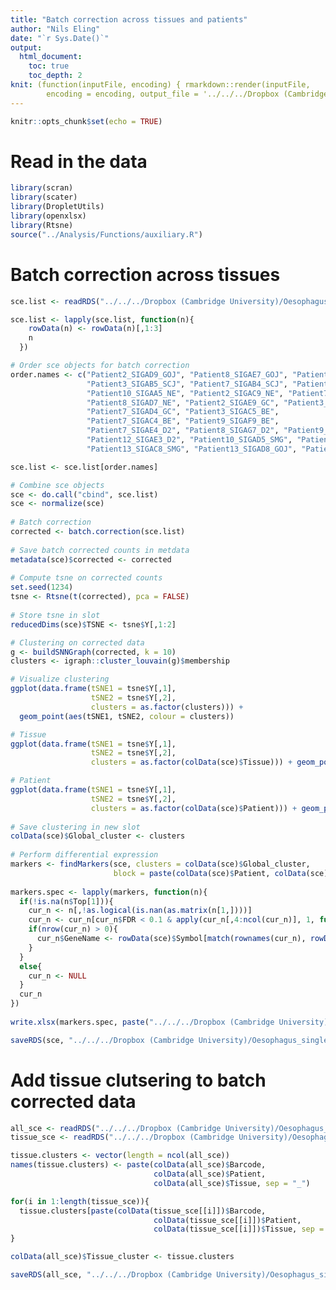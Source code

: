 ```yaml
---
title: "Batch correction across tissues and patients"
author: "Nils Eling"
date: "`r Sys.Date()`"
output: 
  html_document:
    toc: true
    toc_depth: 2
knit: (function(inputFile, encoding) { rmarkdown::render(inputFile, 
        encoding = encoding, output_file = '../../../Dropbox (Cambridge University)/Oesophagus_single_cell/Results/Reports/Full_data_batch_correction.html') })
---
```


```r
knitr::opts_chunk$set(echo = TRUE)
```

# Read in the data

```r
library(scran)
library(scater)
library(DropletUtils)
library(openxlsx)
library(Rtsne)
source("../Analysis/Functions/auxiliary.R")
```

# Batch correction across tissues

```r
sce.list <- readRDS("../../../Dropbox (Cambridge University)/Oesophagus_single_cell/High_quality_sce.rds")

sce.list <- lapply(sce.list, function(n){
    rowData(n) <- rowData(n)[,1:3]
    n
  })

# Order sce objects for batch correction
order.names <- c("Patient2_SIGAD9_GOJ", "Patient8_SIGAE7_GOJ", "Patient10_SIGAB5_GOJ",
                 "Patient3_SIGAB5_SCJ", "Patient7_SIGAB4_SCJ", "Patient9_SIGAE9_SCJ",
                 "Patient10_SIGAA5_NE", "Patient2_SIGAC9_NE", "Patient7_SIGAA4_NE",
                 "Patient8_SIGAD7_NE", "Patient2_SIGAE9_GC", "Patient3_SIGAD5_GC",
                 "Patient7_SIGAD4_GC", "Patient3_SIGAC5_BE",
                 "Patient7_SIGAC4_BE", "Patient9_SIGAF9_BE",
                 "Patient7_SIGAE4_D2", "Patient8_SIGAG7_D2", "Patient9_SIGAH9_D2",
                 "Patient12_SIGAE3_D2", "Patient10_SIGAD5_SMG", "Patient11_SIGAA4_SMG",
                 "Patient13_SIGAC8_SMG", "Patient13_SIGAD8_GOJ", "Patient13_SIGAE8_GC")

sce.list <- sce.list[order.names]

# Combine sce objects
sce <- do.call("cbind", sce.list)
sce <- normalize(sce)
  
# Batch correction
corrected <- batch.correction(sce.list)
  
# Save batch corrected counts in metdata
metadata(sce)$corrected <- corrected
  
# Compute tsne on corrected counts
set.seed(1234)
tsne <- Rtsne(t(corrected), pca = FALSE)
  
# Store tsne in slot
reducedDims(sce)$TSNE <- tsne$Y[,1:2]

# Clustering on corrected data
g <- buildSNNGraph(corrected, k = 10)
clusters <- igraph::cluster_louvain(g)$membership

# Visualize clustering
ggplot(data.frame(tSNE1 = tsne$Y[,1],
                  tSNE2 = tsne$Y[,2],
                  clusters = as.factor(clusters))) + 
  geom_point(aes(tSNE1, tSNE2, colour = clusters))

# Tissue
ggplot(data.frame(tSNE1 = tsne$Y[,1],
                  tSNE2 = tsne$Y[,2],
                  clusters = as.factor(colData(sce)$Tissue))) + geom_point(aes(tSNE1, tSNE2, colour = clusters))

# Patient
ggplot(data.frame(tSNE1 = tsne$Y[,1],
                  tSNE2 = tsne$Y[,2],
                  clusters = as.factor(colData(sce)$Patient))) + geom_point(aes(tSNE1, tSNE2, colour = clusters))
  
# Save clustering in new slot
colData(sce)$Global_cluster <- clusters
  
# Perform differential expression
markers <- findMarkers(sce, clusters = colData(sce)$Global_cluster, 
                       block = paste(colData(sce)$Patient, colData(sce)$Tissue, sep = "_"))
  
markers.spec <- lapply(markers, function(n){
  if(!is.na(n$Top[1])){
    cur_n <- n[,!as.logical(is.nan(as.matrix(n[1,])))]
    cur_n <- cur_n[cur_n$FDR < 0.1 & apply(cur_n[,4:ncol(cur_n)], 1, function(x){sum(x > 0)}) == ncol(cur_n) - 3,]
    if(nrow(cur_n) > 0){
      cur_n$GeneName <- rowData(sce)$Symbol[match(rownames(cur_n), rowData(sce)$ID)]
    }
  }
  else{
    cur_n <- NULL
  }
  cur_n
})
  
write.xlsx(markers.spec, paste("../../../Dropbox (Cambridge University)/Oesophagus_single_cell/Results/Marker_genes/Global/Marker_genes.xlsx", sep = ""))

saveRDS(sce, "../../../Dropbox (Cambridge University)/Oesophagus_single_cell/All_corrected_sce.rds")
```

# Add tissue clutsering to batch corrected data

```r
all_sce <- readRDS("../../../Dropbox (Cambridge University)/Oesophagus_single_cell/All_corrected_sce.rds")
tissue_sce <- readRDS("../../../Dropbox (Cambridge University)/Oesophagus_single_cell/Tissue_sce.rds")

tissue.clusters <- vector(length = ncol(all_sce))
names(tissue.clusters) <- paste(colData(all_sce)$Barcode, 
                                colData(all_sce)$Patient,
                                colData(all_sce)$Tissue, sep = "_")

for(i in 1:length(tissue_sce)){
  tissue.clusters[paste(colData(tissue_sce[[i]])$Barcode, 
                                colData(tissue_sce[[i]])$Patient,
                                colData(tissue_sce[[i]])$Tissue, sep = "_")] <- colData(tissue_sce[[i]])$Tissue_cluster
}

colData(all_sce)$Tissue_cluster <- tissue.clusters

saveRDS(all_sce, "../../../Dropbox (Cambridge University)/Oesophagus_single_cell/All_corrected_sce.rds")
```

